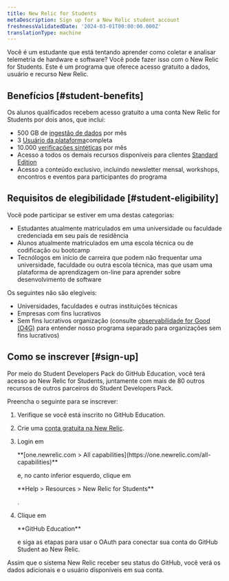 ```yaml
---
title: New Relic for Students
metaDescription: Sign up for a New Relic student account
freshnessValidatedDate: '2024-03-01T00:00:00.000Z'
translationType: machine
---
```


Você é um estudante que está tentando aprender como coletar e analisar telemetria de hardware e software? Você pode fazer isso com o New Relic for Students. Este é um programa que oferece acesso gratuito a dados, usuário e recurso New Relic.

## Benefícios [#student-benefits]

Os alunos qualificados recebem acesso gratuito a uma conta New Relic for Students por dois anos, que inclui:

* 500 GB de [ingestão de dados](/docs/accounts/accounts-billing/new-relic-one-pricing-billing/new-relic-one-pricing-billing/) por mês
* 3 [Usuário da plataforma](/docs/accounts/accounts-billing/new-relic-one-user-management/user-type/)completa
* 10.000 [verificações sintéticas](/docs/synthetics/synthetic-monitoring/getting-started/monitor-limits/) por mês
* Acesso a todos os demais recursos disponíveis para clientes [Standard Edition](/docs/accounts/accounts-billing/new-relic-one-pricing-billing/new-relic-one-pricing-billing/)
* Acesso a conteúdo exclusivo, incluindo newsletter mensal, workshops, encontros e eventos para participantes do programa

## Requisitos de elegibilidade [#student-eligibility]

Você pode participar se estiver em uma destas categorias:

* Estudantes atualmente matriculados em uma universidade ou faculdade credenciada em seu país de residência
* Alunos atualmente matriculados em uma escola técnica ou de codificação ou bootcamp
* Tecnólogos em início de carreira que podem não frequentar uma universidade, faculdade ou outra escola técnica, mas que usam uma plataforma de aprendizagem on-line para aprender sobre desenvolvimento de software

Os seguintes não são elegíveis:

* Universidades, faculdades e outras instituições técnicas
* Empresas com fins lucrativos
* Sem fins lucrativos organização (consulte [observabilidade for Good (O4G)](/docs/accounts/accounts-billing/new-relic-one-pricing-billing/eligibility-guidelines-new-relic-nonprofit-program/) para entender nosso programa separado para organizações sem fins lucrativos)

## Como se inscrever [#sign-up]

Por meio do Student Developers Pack do GitHub Education, você terá acesso ao New Relic for Students, juntamente com mais de 80 outros recursos de outros parceiros do Student Developers Pack.

Preencha o seguinte para se inscrever:

1. Verifique se você está inscrito no GitHub Education.

2. Crie uma [conta gratuita na New Relic](https://newrelic.com/signup).

3. Login em

   <DNT>
     **[one.newrelic.com > All capabilities](https://one.newrelic.com/all-capabilities)**
   </DNT>

   e, no canto inferior esquerdo, clique em

   <DNT>
     **Help > Resources > New Relic for Students**
   </DNT>

   .

4. Clique em

   <DNT>
     **GitHub Education**
   </DNT>

   e siga as etapas para usar o OAuth para conectar sua conta do GitHub Student ao New Relic.

Assim que o sistema New Relic receber seu status do GitHub, você verá os dados adicionais e o usuário disponíveis em sua conta.
